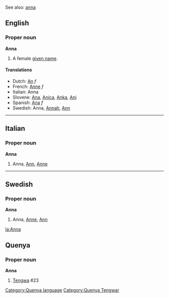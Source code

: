 See also: [[anna]]

==English==
===Proper noun===
'''Anna'''

#A female [[given name]].

====Translations====
*Dutch: [[An]] ''f''
*French: [[Anne]] ''f''
*Italian: Anna
*Slovene: [[Ana]], [[Anica]], [[Anka]], [[Ani]]
*Spanish: [[Ana]] ''f''
*Swedish: Anna, [[Annah]], [[Ann]]

----
==Italian==
===Proper noun===
'''Anna'''

#Anna, [[Ann]], [[Anne]]

----
==Swedish==
===Proper noun===
'''Anna'''

#Anna, [[Anne]], [[Ann]]
[[la:Anna]]

==Quenya==
===Proper noun===
'''Anna'''

# [[Tengwa]] #23
{{Tengwar|h}}

[[Category:Quenya language]]
[[Category:Quenya Tengwar]]